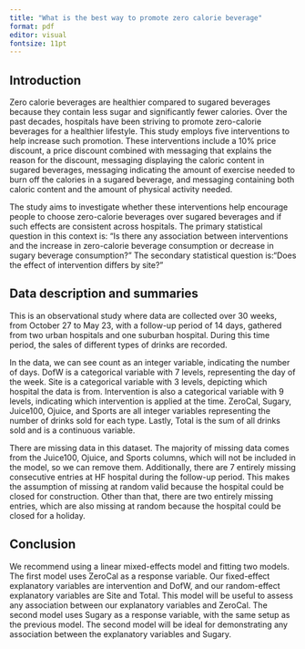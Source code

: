 ```yaml
---
title: "What is the best way to promote zero calorie beverage"
format: pdf
editor: visual
fontsize: 11pt
---
```


## Introduction

Zero calorie beverages are healthier compared to sugared beverages because they contain less sugar and significantly fewer calories. Over the past decades, hospitals have been striving to promote zero-calorie beverages for a healthier lifestyle. This study employs five interventions to help increase such promotion. These interventions include a 10% price discount, a price discount combined with messaging that explains the reason for the discount, messaging displaying the caloric content in sugared beverages, messaging indicating the amount of exercise needed to burn off the calories in a sugared beverage, and messaging containing both caloric content and the amount of physical activity needed.

The study aims to investigate whether these interventions help encourage people to choose zero-calorie beverages over sugared beverages and if such effects are consistent across hospitals. The primary statistical question in this context is: "Is there any association between interventions and the increase in zero-calorie beverage consumption or decrease in sugary beverage consumption?" The secondary statistical question is:"Does the effect of intervention differs by site?"

## Data description and summaries

This is an observational study where data are collected over 30 weeks, from October 27 to May 23, with a follow-up period of 14 days, gathered from two urban hospitals and one suburban hospital. During this time period, the sales of different types of drinks are recorded.

In the data, we can see count as an integer variable, indicating the number of days. DofW is a categorical variable with 7 levels, representing the day of the week. Site is a categorical variable with 3 levels, depicting which hospital the data is from. Intervention is also a categorical variable with 9 levels, indicating which intervention is applied at the time. ZeroCal, Sugary, Juice100, Ojuice, and Sports are all integer variables representing the number of drinks sold for each type. Lastly, Total is the sum of all drinks sold and is a continuous variable.

There are missing data in this dataset. The majority of missing data comes from the Juice100, Ojuice, and Sports columns, which will not be included in the model, so we can remove them. Additionally, there are 7 entirely missing consecutive entries at HF hospital during the follow-up period. This makes the assumption of missing at random valid because the hospital could be closed for construction. Other than that, there are two entirely missing entries, which are also missing at random because the hospital could be closed for a holiday.

## Conclusion

We recommend using a linear mixed-effects model and fitting two models. The first model uses ZeroCal as a response variable. Our fixed-effect explanatory variables are intervention and DofW, and our random-effect explanatory variables are Site and Total. This model will be useful to assess any association between our explanatory variables and ZeroCal. The second model uses Sugary as a response variable, with the same setup as the previous model. The second model will be ideal for demonstrating any association between the explanatory variables and Sugary.
